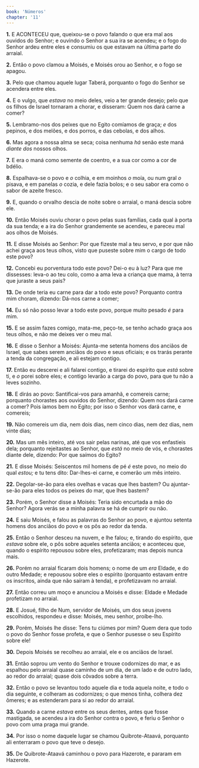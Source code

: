 ```yaml
---
book: 'Números'
chapter: '11'
---
```


**1.** E ACONTECEU que, queixou-se o povo falando o que era mal aos ouvidos do Senhor; e ouvindo o Senhor a sua ira se acendeu; e o fogo do Senhor ardeu entre eles e consumiu os que estavam na última parte do arraial.

**2.** Então o povo clamou a Moisés, e Moisés orou ao Senhor, e o fogo se apagou.

**3.** Pelo que chamou aquele lugar Taberá, porquanto o fogo do Senhor se acendera entre eles.

**4.** E o vulgo, que *estava* no meio deles, veio a ter grande desejo; pelo que os filhos de Israel tornaram a chorar, e disseram: Quem nos dará carne a comer?

**5.** Lembramo-nos dos peixes que no Egito comíamos de graça; *e* dos pepinos, e dos melões, e dos porros, e das cebolas, e dos alhos.

**6.** Mas agora a nossa alma se seca; coisa nenhuma *há* senão este maná *diante dos* nossos olhos.

**7.** E era o maná como semente de coentro, e a sua cor como a cor de bdélio.

**8.** Espalhava-se o povo e *o* colhia, e em moinhos *o* moía, ou num gral *o* pisava, e em panelas *o* cozia, e dele fazia bolos; e o seu sabor era como o sabor de azeite fresco.

**9.** E, quando o orvalho descia de noite sobre o arraial, o maná descia sobre ele.

**10.** Então Moisés ouviu chorar o povo pelas suas famílias, cada qual à porta da sua tenda; e a ira do Senhor grandemente se acendeu, e pareceu mal aos olhos de Moisés.

**11.** E disse Moisés ao Senhor: Por que fizeste mal a teu servo, e por que não achei graça aos teus olhos, visto que puseste sobre mim o cargo de todo este povo?

**12.** Concebi eu porventura todo este povo? Dei-o eu à luz? Para que me dissesses: leva-o ao teu colo, como a ama leva a criança que mama, à terra que juraste a seus pais?

**13.** De onde teria eu carne para dar a todo este povo? Porquanto contra mim choram, dizendo: Dá-nos carne a comer;

**14.** Eu só não posso levar a todo este povo, porque muito pesado *é* para mim.

**15.** E se assim fazes comigo, mata-me, peço-te, se tenho achado graça aos teus olhos, e não me deixes ver o meu mal.

**16.** E disse o Senhor a Moisés: Ajunta-me setenta homens dos anciãos de Israel, que sabes serem anciãos do povo e seus oficiais; e os trarás perante a tenda da congregação, e ali estejam contigo.

**17.** Então eu descerei e ali falarei contigo, e tirarei do espírito que *está* sobre ti, e *o* porei sobre eles; e contigo levarão a carga do povo, para que tu não a leves sozinho.

**18.** E dirás ao povo: Santificai-vos para amanhã, e comereis carne; porquanto chorastes aos ouvidos do Senhor, dizendo: Quem nos dará carne a comer? Pois íamos bem no Egito; por isso o Senhor vos dará carne, e comereis;

**19.** Não comereis um dia, nem dois dias, nem cinco dias, nem dez dias, nem vinte dias;

**20.** Mas um mês inteiro, até vos sair pelas narinas, até que vos enfastieis dela; porquanto rejeitastes ao Senhor, que *está* no meio de vós, e chorastes diante dele, dizendo: Por que saímos do Egito?

**21.** E disse Moisés: Seiscentos mil homens de pé *é* este povo, no meio do qual *estou;* e tu tens dito: Dar-lhes-ei carne, e comerão um mês inteiro.

**22.** Degolar-se-ão para eles ovelhas e vacas que lhes bastem? Ou ajuntar-se-ão para eles todos os peixes do mar, que lhes bastem?

**23.** Porém, o Senhor disse a Moisés: Teria sido encurtada a mão do Senhor? Agora verás se a minha palavra se há de cumprir ou não.

**24.** E saiu Moisés, e falou as palavras do Senhor ao povo, e ajuntou setenta homens dos anciãos do povo e os pôs ao redor da tenda.

**25.** Então o Senhor desceu na nuvem, e lhe falou; e, tirando do espírito, que *estava* sobre ele, o pôs sobre aqueles setenta anciãos; e aconteceu que, quando o espírito repousou sobre eles, profetizaram; mas depois nunca mais.

**26.** Porém no arraial ficaram dois homens; o nome de um *era* Eldade, e do outro Medade; e repousou sobre eles o espírito (porquanto estavam entre os inscritos, ainda que não saíram à tenda), e profetizavam no arraial.

**27.** Então correu um moço e anunciou a Moisés e disse: Eldade e Medade profetizam no arraial.

**28.** E Josué, filho de Num, servidor de Moisés, um dos seus jovens escolhidos, respondeu e disse: Moisés, meu senhor, proíbe-lho.

**29.** Porém, Moisés lhe disse: Tens tu ciúmes por mim? Quem dera que todo o povo do Senhor fosse profeta, e que o Senhor pusesse o seu Espírito sobre ele!

**30.** Depois Moisés se recolheu ao arraial, ele e os anciãos de Israel.

**31.** Então soprou um vento do Senhor e trouxe codornizes do mar, e as espalhou pelo arraial quase caminho de um dia, de um lado e de outro lado, ao redor do arraial; quase dois côvados sobre a terra.

**32.** Então o povo se levantou todo aquele dia e toda aquela noite, e todo o dia seguinte, e colheram as codornizes; o que menos tinha, colhera dez ômeres; e as estenderam para si ao redor do arraial.

**33.** Quando a carne *estava* entre os seus dentes, antes que fosse mastigada, se acendeu a ira do Senhor contra o povo, e feriu o Senhor o povo com uma praga mui grande.

**34.** Por isso o nome daquele lugar se chamou Quibrote-Ataavá, porquanto ali enterraram o povo que teve o desejo.

**35.** De Quibrote-Ataavá caminhou o povo para Hazerote, e pararam em Hazerote.